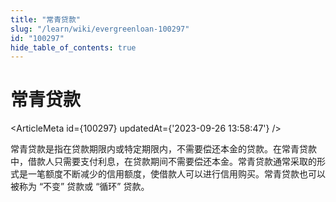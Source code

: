 ```yaml
---
title: "常青贷款"
slug: "/learn/wiki/evergreenloan-100297"
id: "100297"
hide_table_of_contents: true
---
```



# 常青贷款

<ArticleMeta id={100297} updatedAt={'2023-09-26 13:58:47'} />
<div className='border-solid border-b border-t-0 my-4 border-[var(--ifm-color-gray-300)]' />

常青贷款是指在贷款期限内或特定期限内，不需要偿还本金的贷款。在常青贷款中，借款人只需要支付利息，在贷款期间不需要偿还本金。常青贷款通常采取的形式是一笔额度不断减少的信用额度，使借款人可以进行信用购买。常青贷款也可以被称为 “不变” 贷款或 “循环” 贷款。
